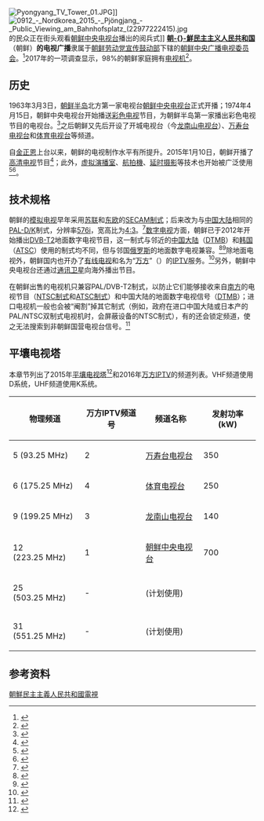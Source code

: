{{noteTA
|G1=Korea
|G2=IT
}}
[[File:Pyongyang_TV_Tower_01.JPG|thumb]]]]
[[File:0912_-_Nordkorea_2015_-_Pjöngjang_-_Public_Viewing_am_Bahnhofsplatz_(22977222415).jpg|thumb]]的民众正在街头观看[[朝鲜中央电视台|朝鲜中央电视台]]播出的阅兵式]]
'''[[朝鲜民主主义人民共和国|朝-{}-鮮民主主义人民共和国]]'''（朝鲜）'''的电视广播'''隶属于[[朝鲜劳动党|朝鲜劳动党]][[朝鲜劳动党中央委员会宣传鼓动部|宣传鼓动部]]下辖的[[朝鲜中央广播电视委员会|朝鲜中央广播电视委员会]]。<ref name="engl_Reva">{{Cite web|title=Revamp of North Korean Broadcasting System Revealed|url=http://english.dailynk.com/english/read.php?cataId=nk01500&num=5874|accessdate=2020-11-05|work=english.dailynk.com|language=en|archive-date=2018-06-21|archive-url=https://web.archive.org/web/20180621171003/http://english.dailynk.com/english/read.php?cataId=nk01500&num=5874|dead-url=no}}</ref>2017年的一项调查显示，98%的朝鲜家庭拥有[[电视机|电视机]]<ref>{{cite news|url=https://www.reuters.com/article/us-northkorea-unicef/tackling-north-koreas-chronically-poor-sewage-not-rocket-science-u-n-idUSKBN1JG2Q4|title=Tackling North Korea's chronically poor sewage 'not rocket science': U.N.|first=Tom|last=Miles|publisher=Reuters|date=2018-06-21|accessdate=2020-11-05|language=en|archive-date=2019-05-29|archive-url=https://web.archive.org/web/20190529094052/https://www.reuters.com/article/us-northkorea-unicef/tackling-north-koreas-chronically-poor-sewage-not-rocket-science-u-n-idUSKBN1JG2Q4|dead-url=no}}</ref>。

==历史==
1963年3月3日，[[朝鲜半岛|朝鲜半岛]]北方第一家电视台[[朝鲜中央电视台|朝鲜中央电视台]]正式开播；1974年4月15日，朝鲜中央电视台开始播送[[彩色电视|彩色电视]]节目，为朝鲜半岛第一家播出彩色电视节目的电视台。<ref>{{cite web|title=揭秘 朝鲜中央电视台都播什么|url=https://news.mydrivers.com/1/290/290056.htm|accessdate=2020-11-05|date=2014-01-16|work=快科技|publisher=南方都市报|language=zh-hans|archive-date=2014-02-22|archive-url=https://web.archive.org/web/20140222030336/http://news.mydrivers.com/1/290/290056.htm|dead-url=no}}</ref>之后朝鲜又先后开设了开城电视台（今[[龙南山电视台|龙南山电视台]]）、[[万寿台电视台|万寿台电视台]]和[[朝鲜体育电视台|体育电视台]]等频道。

自[[金正恩|金正恩]]上台以来，朝鲜的电视制作水平有所提升。2015年1月10日，朝鲜开播了[[高清电视|高清电视]]节目<ref>{{cite web|title=被金正恩照片占据 “1号新闻” 挤到边框|url=http://chinese.joins.com/gb/article.do?method=detail&art_id=130315|accessdate=2015-01-20|publisher=韩国中央日报中文网|archiveurl=https://web.archive.org/web/20160304090526/http://chinese.joins.com/gb/article.do?method=detail&art_id=130315|archivedate=2016-03-04|dead-url=no}}</ref>；此外，[[虚拟演播室|虚拟演播室]]、[[航拍機|航拍機]]、[[延时摄影|延时摄影]]等技术也开始被广泛使用<ref>{{Cite news|url=https://news.now.com/home/hot/player?newsId=342276|title=北韓中央電視台以嶄新形式報道新聞|date=2019-03-26|work=now新聞台|accessdate=2019-03-27|language=zh-yue|archiveurl=https://web.archive.org/web/20190327102932/https://news.now.com/home/hot/player?newsId=342276|archivedate=2019-03-27|dead-url=no}}</ref><ref>{{cite news|url=http://news.cntv.cn/2014/10/15/VIDE1413303959515266.shtml|title=朝媒首次采用虚拟演播室技术|publisher=CNTV|accessdate=2014-10-15|date=2014-10-14|archiveurl=https://web.archive.org/web/20141021044208/http://news.cntv.cn/2014/10/15/VIDE1413303959515266.shtml|archivedate=2014-10-21|dead-url=no}}</ref>。

==技术规格==
朝鲜的[[模拟电视|模拟电视]]早年采用[[苏联|苏联]]和[[东欧|东欧]]的[[SECAM制式|SECAM制式]]；后来改为与[[中国大陆|中国大陆]]相同的[[PAL制式|PAL-D/K]]制式，分辨率[[576i|576i]]，宽高比为[[長寬比_(影像)|4:3]]。<ref name="HegartyPhelan1998">{{Cite book|url=https://books.google.com/books?id=5YjHecPlPS8C&pg=PA260|publisher=Leuven University Press|date=1998|isbn=978-90-6186-867-5|language=en|first=Michael|last=Hegarty|first2=Anne|last2=Phelan|first3=Lisa|last3=Kilbride|title=Classrooms for Distance Teaching & Learning: A Blueprint|pages=260|access-date=2020-11-05|archive-date=2019-06-11|archive-url=https://web.archive.org/web/20190611203518/https://books.google.com/books?id=5YjHecPlPS8C&pg=PA260|dead-url=no}}</ref>[[数字电视|数字电视]]方面，朝鲜已于2012年开始播出[[DVB-T2|DVB-T2]]地面数字电视节目，这一制式与邻近的[[中国大陆|中国大陆]]（[[DTMB|DTMB]]）和[[韩国|韩国]]（[[ATSC|ATSC]]）使用的制式均不同，但与邻国[[俄罗斯|俄罗斯]]的地面数字电视兼容。<ref>{{cite news|title=Report: DPRK testing digital TV|url=https://www.northkoreatech.org/2013/03/17/report-dprk-testing-digital-tv/|accessdate=2020-11-05|publisher=NORTH KOREA TECH|date=2013-03-17|language=en|author=MARTYN WILLIAMS|archive-date=2019-09-23|archive-url=https://web.archive.org/web/20190923145947/http://www.northkoreatech.org/2013/03/17/report-dprk-testing-digital-tv/|dead-url=no}}</ref><ref>{{cite web|title=北朝鮮で4局が地上デジタル放送を実施中、ASUS ZenFone Go TVで確認|url=http://blogofmobile.com/article/119608|accessdate=2020-11-05|date=2019-09-08|publisher=blog of mobile|language=ja|archive-date=2021-02-14|archive-url=https://web.archive.org/web/20210214095431/http://blogofmobile.com/article/119608|dead-url=no}}</ref>除地面电视外，朝鲜国内也开办了[[有线电视|有线电视]]和名为“[[万方IPTV平台|万方]]”（{{lang|ko|만방}}）的[[IPTV|IPTV]]服务。<ref>{{cite news|title=Manbang IPTV Service in Depth|url=https://www.38north.org/2019/02/mwilliams022219/|accessdate=2020-11-05|publisher=38NORTH|date=2019-02-22|language=en|author=MARTYN WILLIAMS|archive-date=2020-08-07|archive-url=https://web.archive.org/web/20200807103144/https://www.38north.org/2019/02/mwilliams022219/|dead-url=no}}</ref>另外，朝鲜中央电视台还通过[[通讯卫星|通讯卫星]]向海外播出节目。

在朝鲜出售的电视机只兼容PAL/DVB-T2制式，以防止它们能够接收来自[[大韩民国|南方]]的电视节目（[[NTSC制式|NTSC制式]]和[[ATSC制式|ATSC制式]]）和中国大陆的地面数字电视信号（[[DTMB|DTMB]]）；进口电视机一般也会被“阉割”掉其它制式（例如，政府在进口中国大陆或日本产的PAL/NTSC双制式电视机时，会屏蔽设备的NTSC制式），有的还会锁定频道，使之无法搜索到非朝鲜国营电视台信号。<ref>{{cite web|title=North Korean television sets still receive South Korean signals|url=http://newfocusintl.com/north-korean-television-sets/|accessdate=2020-11-05|date=2013-01-30|publisher=New Focus International|language=en|archive-date=2015-06-14|archive-url=https://web.archive.org/web/20150614041031/http://newfocusintl.com/north-korean-television-sets/|dead-url=no}}</ref>

==平壤电视塔==
本章节列出了2015年[[平壤电视塔|平壤电视塔]]<ref name="Samjiyon">{{Cite web |url=http://www.northkoreatech.org/2013/08/01/review-samjiyon-tablet/ |title=存档副本 |access-date=2021-05-25 |archive-date=2016-01-10 |archive-url=https://web.archive.org/web/20160110201226/http://www.northkoreatech.org/2013/08/01/review-samjiyon-tablet/ |dead-url=no }}</ref>和2016年[[万方IPTV平台|万方IPTV]]的频道列表。VHF频道使用D系统，UHF频道使用K系统。
{| class="wikitable sortable"
|-
! 物理频道 !! 万方IPTV频道号 !! 频道名称 !! 发射功率
(kW)
|-
| 5 (93.25 MHz){{citation needed|date=June 2019}} || 2 || [[万寿台电视台|万寿台电视台]] || 350
|-
| 6 (175.25 MHz){{citation needed|date=June 2019}} || 4 || [[体育电视台_(朝鲜)|体育电视台]] || 250
|-
| 9 (199.25 MHz) || 3 || [[龙南山电视台|龙南山电视台]] || 140
|-
| 12 (223.25 MHz) || 1 || [[朝鲜中央电视台|朝鲜中央电视台]] || 700
|-
| 25 (503.25 MHz) || - ||(计划使用) || 
|-
| 31 (551.25 MHz) || - ||(计划使用) ||
|}

==参考资料==
{{reflist|30em}}

[[Category:朝鮮民主主義人民共和國電視|]]